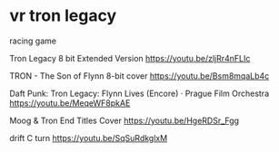 # vr tron legacy

racing game

Tron Legacy 8 bit Extended Version
https://youtu.be/zljRr4nFLIc

TRON - The Son of Flynn 8-bit cover
https://youtu.be/Bsm8mqaLb4c

Daft Punk: Tron Legacy: Flynn Lives (Encore) · Prague Film Orchestra
https://youtu.be/MeqeWF8pkAE

Moog & Tron End Titles Cover
https://youtu.be/HgeRDSr_Fgg

drift C turn
https://youtu.be/SqSuRdkglxM
